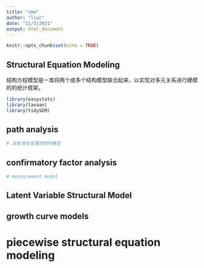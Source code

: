 ```yaml
---
title: "sme"
author: "liuc"
date: "11/3/2021"
output: html_document
---
```


```r
knitr::opts_chunk$set(echo = TRUE)
```

## Structural Equation Modeling

结构方程模型是一类将两个或多个结构模型联合起来，以实现对多元关系进行建模的的统计框架。

```r
library(easystats)
library(lavaan)
library(tidySEM)
```


## path analysis
```r
# 没有潜在变量的SEM模型

```

## confirmatory factor analysis
```r
# measurement model


```

## Latent Variable Structural Model
## growth curve models

# piecewise structural equation modeling







